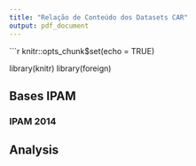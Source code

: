 ```yaml
---
title: "Relação de Conteúdo dos Datasets CAR"
output: pdf_document
---
```


```r
knitr::opts_chunk$set(echo = TRUE)

library(knitr)
library(foreign)

## Bases IPAM

### IPAM 2014


## Analysis